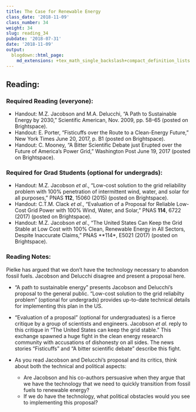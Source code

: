 ```yaml
---
title: The Case for Renewable Energy
class_date: '2018-11-09'
class_number: 34
weight: 34
slug: reading_34
pubdate: '2018-07-31'
date: '2018-11-09'
output:
  blogdown::html_page:
    md_extensions: +tex_math_single_backslash+compact_definition_lists
---
```

## Reading:

### Required Reading (everyone):
* Handout: M.Z. Jacobson and M.A. Delucchi, "A Path to Sustainable Energy by 2030," Scientific American, Nov. 2009, pp. 58--65 (posted on Brightspace).
* Handout: E. Porter, "Fisticuffs over the Route to a Clean-Energy Future," New York Times June 20, 2017, p. B1 (posted on Brightspace).
* Handout: C. Mooney, "A Bitter Scientific Debate just Erupted over the Future of America's Power Grid," Washington Post June 19, 2017 (posted on Brightspace).

### Required for Grad Students (optional for undergrads):
* Handout: M.Z. Jacobson _et al_., "Low-cost solution to the grid reliability problem with 100% penetration of intermittent wind, water, and solar for all purposes," PNAS **112**, 15060 (2015) (posted on Brightspace).
* Handout: C.T.M. Clack _et al_., "Evaluation of a Proposal for Reliable Low-Cost Grid Power with 100% Wind, Water, and Solar," PNAS **114**, 6722 (2017) (posted on Brightspace).
* Handout: M.Z. Jacobson _et al_., "The United States Can Keep the Grid Stable at Low Cost with 100% Clean, Renewable Energy in All Sectors, Despite Inaccurate Claims," PNAS **114*, E5021 (2017) (posted on Brightspace).

### Reading Notes:

Pielke has argued that we don't have the technology necessary to abandon fossil fuels. Jacobson and Delucchi disagree and present a proposal here.

* "A path to sustainable energy" presents Jacobson and Delucchi's proposal to the general public. "Low-cost solution to the grid reliabilty problem" (optional for undergrads) provides up-to-date technical details for implementing this plan in the US.
* "Evaluation of a proposal" (optional for undergraduates) is a fierce critique by a group of scientists and engineers. Jacobson _et al._ reply to this critique in "The United States can keep the grid stable." This exchange spawned a huge fight in the clean energy research community with accusations of dishonesty on all sides. The news stories "Fisticuffs" and "A bitter scientific debate" describe this fight.
* As you read Jacobson and Delucchi's proposal and its critics, think about both the technical and political aspects:

    * Are Jacobson and his co-authors persuasive when they argue that we have the technology that we need to quickly transition from fossil fuels to renewable energy?
    * If we do have the technology, what political obstacles would you see to implementing this proposal?
